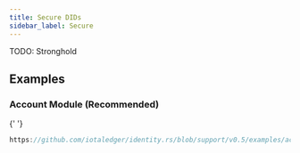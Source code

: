 ```yaml
---
title: Secure DIDs
sidebar_label: Secure
---
```


TODO: Stronghold

## Examples

### Account Module (Recommended)

{' '}

```rust reference
https://github.com/iotaledger/identity.rs/blob/support/v0.5/examples/account/create_did.rs
```

